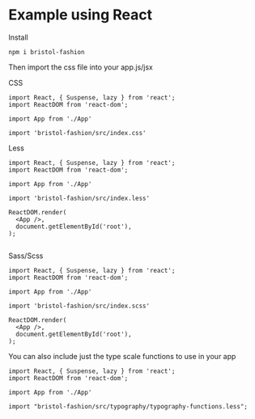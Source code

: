 
<Meta title="2. Examples/React" />

# Example using React

Install 

```
npm i bristol-fashion
```

Then import the css file into your app.js/jsx

CSS

```
import React, { Suspense, lazy } from 'react';
import ReactDOM from 'react-dom';

import App from './App'

import 'bristol-fashion/src/index.css'

```

Less

```
import React, { Suspense, lazy } from 'react';
import ReactDOM from 'react-dom';

import App from './App'

import 'bristol-fashion/src/index.less'

ReactDOM.render(
  <App />,
  document.getElementById('root'),
);


```

Sass/Scss
```
import React, { Suspense, lazy } from 'react';
import ReactDOM from 'react-dom';

import App from './App'

import 'bristol-fashion/src/index.scss'

ReactDOM.render(
  <App />,
  document.getElementById('root'),
);

```

You can also include just the type scale functions to use in your app

```
import React, { Suspense, lazy } from 'react';
import ReactDOM from 'react-dom';

import App from './App'

import "bristol-fashion/src/typography/typography-functions.less";

```